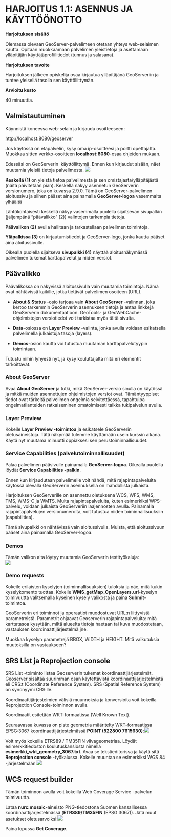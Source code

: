# HARJOITUS 1.1: ASENNUS JA KÄYTTÖÖNOTTO

**Harjoituksen sisältö**

Olemassa olevaan GeoServer-palvelimeen otetaan yhteys web-selaimen kautta. Opitaan muokkaamaan palvelimen yleistietoja ja asettamaan ylläpitäjän käyttäjäprofiilitiedot (tunnus ja salasana).

**Harjoituksen tavoite**

Harjoituksen jälkeen opiskelija osaa kirjautua ylläpitäjänä GeoServeriin ja tuntee yleisellä tasolla sen käyttöliittymän.

**Arvioitu kesto**

40 minuuttia.

## **Valmistautuminen**

Käynnistä koneessa web-selain ja kirjaudu osoitteeseen:

::: note-box
<http://localhost:8080/geoserver>
:::

Jos käytössä on etäpalvelin, kysy oma ip-osoitteesi ja portti opettajalta. Muokkaa sitten verkko-osoitteen **localhost:8080**-osaa ohjeiden mukaan.

Edessäsi on GeoServerin  käyttöliittymä. Ennen kun kirjaudut sisään, näet muutamia yleisiä tietoja palvelimesta. ![](https://lh6.googleusercontent.com/EbHQ4wsXcvV5VHwA2IBh5wuDoDaZP5UXNySw7nmXLd11fIloCoBYNFWWqfoqObWf0_BJhgQPLfomFJZhVZVyVuc9G9wUPn0vJ8Dr1iuolYNlcRWdcMX2Xs87CO7wJMtv3SXW5fCQpVk-QdAuSIIU4gFf67Ch8IXupL5QuBpGD173JxmKPV4sE5p9icfQ)

**Keskellä (1)** on yleistä tietoa palvelimesta ja sen omistajasta/ylläpitäjästä (näitä päivitetään pian). Keskellä näkyy asennetun GeoServerin versionumero, joka on kuvassa 2.9.0. Tämä on GeoServer-palvelimen aloitussivu ja siihen pääset aina painamalla **GeoServer-logoa** vasemmalta ylhäältä

Lähtökohtaisesti keskellä näkyy vasemmalla puolella sijaitsevan sivupalkin (jäljempänä "päävalikko" (2)) valintojen tarkempia tietoja.

**Päävalikon (2)** avulla hallitaan ja tarkastellaan palvelimen toimintoja.

**Yläpalkissa (3)** on kirjautumistiedot ja GeoServer-logo, jonka kautta pääset aina aloitussivulle.

Oikealla puolella sijaitseva **sivupalkki (4)** näyttää aloitusnäkymässä palvelimen tukemat karttapalvelut ja niiden versiot.

## **Päävalikko** 

Päävalikossa on näkyvissä aloitussivulla vain muutamia toimintoja. Nämä ovat nähtävissä kaikille, jotka tietävät palvelimen osoiteen (URL).

-   **About & Status** -osio tarjoaa vain **About GeoServer** -valinnan, joka kertoo tarkemmin GeoServerin asennuksen tietoja ja antaa linkkejä GeoServerin dokumentaatioon. GeoTools- ja GeoWebCache-ohjelmistojen versiotiedot voit tarkistaa myös tältä sivulta.

-   **Data**-osiossa on **Layer Preview** -valinta, jonka avulla voidaan esikatsella palvelimella julkaistuja tasoja (layers).

-   **Demos**-osion kautta voi tutustua muutaman karttapalvelutyypin toimintaan.

Tutustu niihin lyhyesti nyt, ja kysy kouluttajalta mitä eri elementit tarkoittavat.

### **About GeoServer**

Avaa **About GeoServer** ja tutki, mikä GeoServer-versio sinulla on käytössä ja mitkä muiden asennettujen ohjelmistojen versiot ovat. Tämäntyyppiset tiedot ovat tärkeitä palvelimen ongelmia selvitettäessä, tapahtuipa ongelmatilanteiden ratkaiseminen omatoimisesti taikka tukipalvelun avulla.

### **Layer Preview**

Kokeile **Layer Preview -toimintoa** ja esikatsele GeoServerin oletusaineistoja. Tätä näkymää tulemme käyttämään usein kurssin aikana. Käytä nyt muutama minuutti oppiaksesi sen perustoiminnallisuudet.

### **Service Capabilities (palvelutoiminnallisuudet)**

Palaa palvelimen pääsivulle painamalla **GeoServer-logoa**. Oikealla puolella löydät **Service Capabilities -palkin**.

Ennen kun kirjaudutaan palvelimelle voit nähdä, mitä rajapintapalveluita käytössä olevalla GeoServerin asennuksella on mahdollista julkaista. 

Harjoituksen GeoServerille on asennettu oletuksena WCS, WFS, WMS, TMS, WMS-C ja WMTS. Muita rajapintapalveluita, kuten esimerkiksi WPS-palvelu, voidaan julkaista GeoServeriin laajennosten avulla. Painamalla rajapintapalvelujen versionumeroita, voit tutustua niiden toiminnallisuuksiin (capabilities).

Tämä sivupalkki on nähtävissä vain aloitussivulla. Muista, että aloitussivuun pääset aina painamalla GeoServer-logoa.

### **Demos**

Tämän valikon alta löytyy muutamia GeoServerin testityökaluja:\
![](https://lh5.googleusercontent.com/7a4Q5EnPtp7H6gVvkv9VzbXPoXfs3s9MPYImu8Jupn-9BtBsRxGCCsMMxDZb9XepCLejG-XWE03Z9K73ZHVQSh5cN59J3PzO_iRwYclArnHscovjwnSbVLy2eR6m3CM-jCjElTrwdCfuF4vmLY7rb3vIpd8PZVkC188pB3ZLJdqgkfDGuu-goKeHcGZT)

### **Demo requests**

Kokeile erilaisten kyselyjen (toiminnallisuuksien) tuloksia ja näe, mitä kukin kyselykomento tuottaa. Kokeile **WMS_getMap_OpenLayers.url**-kyselyn toimivuutta valitsemalla kyseinen kysely valikosta ja paina **Submit**-toimintoa. 

GeoServerin eri toiminnot ja operaatiot muodostuvat URL:n liittyvistä parametreistä. Parametrit ohjaavat Geoserverin rajapintapalveluita: mitä karttatasoa kysytään, miltä alueelta tietoja haetaan tai kuva muodostetaan, vastauksen koordinaattijärjestelmä jne.

Muokkaa kyselyn parametrejä BBOX, WIDTH ja HEIGHT. Mitä vaikutuksia muutoksilla on vastaukseen?

## **SRS List ja Reprojection console**

SRS List -toiminto listaa Geoserverin tukemat koordinaattijärjestelmät. Geoserver sisältää suurimman osan käytettävistä koordinaattijärjestelmistä eli CRS:t (Coordinate Reference System). SRS (Spatial Reference System) on synonyymi CRS:lle.

Koordinaattijärjestelmien välisiä muunnoksia ja konversioita voit kokeilla Reprojection Console-toiminnon avulla.

Koordinaatit esitetään WKT-formaatissa (Well Known Text). 

Seuraavassa kuvassa on piste geometria määritelty WKT-formaatissa EPSG:3067 koordinaattijärjestelmässä **POINT (522800 7615630)**:![](https://lh4.googleusercontent.com/maeBYTzAdPW2ujnPF9mSVd-uz3DfpNX6cLW7MGJoIJg2nOmgIvnsmdsA_ou8vOnt0czOBwRJJpqMKdKjxNOE6nOeQkB4A5JUqxcol0oe8H08Sr4WulHlU-Ign8QSgSvLxI6XxiKRKXTWfe927U-d-XKOiANhERQfEOmu8oeJP4SZ8_L7ofDxHftyb2QS)

Voit myös kokeilla ETRS89 / TM35FIN viivageometriaa. Löydät esimerkkitiedoston koulutuskansiosta nimellä **esimerkki_wkt_geometry_3067.txt**. Avaa se tekstieditorissa ja käytä sitä **Reprojection console** -työkalussa. Kokeile muuntaa se esimerkiksi WGS 84 -järjestelmään.![](https://lh6.googleusercontent.com/dDbbPDfJnjbBKeoJddl9jZzIKOsIxiGluK2dqderFxdYXx2rnx6X4xtxWT2vJDmXDPnaGUBpDso65NTY6vLmvRzSlIP3YdduSrpzup7ScKe855U6SIsFNDqFpXcTMvnMRLJ8nO2RdIfyjD4jbX8Ndt15dHipxdnCGfdURD6XEe1MnKpSe-3QpgqKp5D5)

## **WCS request builder**

Tämän toiminnon avulla voit kokeilla Web Coverage Service -palvelun toimivuutta.

Lataa **nurc:mosaic**-aineisto PNG-tiedostona Suomen kansallisessa koordinaattijärjestelmässä (**ETRS89/TM35FIN** (EPSG 3067)). Jätä muut asetukset oletusarvoiksi:![](https://lh5.googleusercontent.com/AKC1I69DNpGhCkWF3KEaH3YQ04TFx8OqFdlu2jhLiHNVBvhvBj2P3A9cnu71lQMlEj6R-aQup92hIHLCF6iWJCxagRIvtsd0Qs7ZMYHYoB2bZ4HKUuP1uBLg8hqwuryWppgeTbynOoUr8-LVVZWwHLu4hh5ic1fa4n3Fa3FNcxhu0Z1Ee3ZpubLiIUqr)

Paina lopussa **Get Coverage**.
